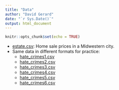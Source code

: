```yaml
---
title: "Data"
author: "David Gerard"
date: "`r Sys.Date()`"
output: html_document
---
```


```r
knitr::opts_chunk$set(echo = TRUE)
```

- [estate.csv](./data/estate.csv): Home sale prices in a Midwestern city.
- Same data in different formats for practice:
    - [hate_crimes1.csv](./data/hate_crimes1.csv)
    - [hate_crimes2.csv](./data/hate_crimes2.csv)
    - [hate_crimes3.csv](./data/hate_crimes3.csv)
    - [hate_crimes4.csv](./data/hate_crimes4.csv)
    - [hate_crimes5.csv](./data/hate_crimes5.csv)
    - [hate_crimes6.csv](./data/hate_crimes6.csv)

